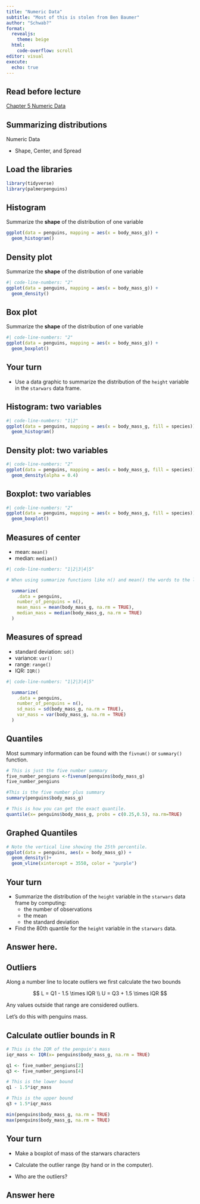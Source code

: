 ```yaml
---
title: "Numeric Data"
subtitle: "Most of this is stolen from Ben Baumer"
author: "Schwab?"
format: 
  revealjs: 
    theme: beige
  html:  
    code-overflow: scroll
editor: visual
execute: 
  echo: true
---
```


## Read before lecture

[Chapter 5 Numeric Data](https://openintro-ims.netlify.app/explore-numerical)

## Summarizing distributions

Numeric Data

::: incremental
-   Shape, Center, and Spread
:::

## Load the libraries

```r
library(tidyverse)
library(palmerpenguins)
```

## Histogram

Summarize the **shape** of the distribution of one variable

```r
ggplot(data = penguins, mapping = aes(x = body_mass_g)) +
  geom_histogram()
```

## Density plot

Summarize the **shape** of the distribution of one variable

```r
#| code-line-numbers: "2"
ggplot(data = penguins, mapping = aes(x = body_mass_g)) +
  geom_density()
```

## Box plot

Summarize the **shape** of the distribution of one variable

```r
#| code-line-numbers: "2"
ggplot(data = penguins, mapping = aes(x = body_mass_g)) +
  geom_boxplot()
```

## Your turn

-   Use a data graphic to summarize the distribution of the `height` variable in the `starwars` data frame.

## Histogram: two variables

```r
#| code-line-numbers: "1|2"
ggplot(data = penguins, mapping = aes(x = body_mass_g, fill = species)) +
  geom_histogram()
```

## Density plot: two variables

```r
#| code-line-numbers: "2"
ggplot(data = penguins, mapping = aes(x = body_mass_g, fill = species)) +
  geom_density(alpha = 0.4)
```

## Boxplot: two variables

```r
#| code-line-numbers: "2"
ggplot(data = penguins, mapping = aes(x = body_mass_g, fill = species)) +
  geom_boxplot()
```

## Measures of center

::: incremental
-   mean: `mean()`
-   median: `median()`
:::

```r
#| code-line-numbers: "1|2|3|4|5"

# When using summarize functions like n() and mean() the words to the left of the = are the column headers.

  summarize(
    .data = penguins,
    number_of_penguins = n(),
    mean_mass = mean(body_mass_g, na.rm = TRUE),
    median_mass = median(body_mass_g, na.rm = TRUE)
  )
```

## Measures of spread

::: incremental
-   standard deviation: `sd()`
-   variance: `var()`
-   range: `range()`
-   IQR: `IQR()`
:::

```r
#| code-line-numbers: "1|2|3|4|5"

  summarize(
    .data = penguins,
    number_of_penguins = n(),
    sd_mass = sd(body_mass_g, na.rm = TRUE),
    var_mass = var(body_mass_g, na.rm = TRUE)
  )
```

## Quantiles

Most summary information can be found with the `fivnum()` or `summary()` function.

```r

# This is just the five number summary
five_number_pengiuns <-fivenum(penguins$body_mass_g)
five_number_pengiuns

#This is the five number plus summary
summary(penguins$body_mass_g)

```

```r
# This is how you can get the exact quantile. 
quantile(x= penguins$body_mass_g, probs = c(0.25,0.5), na.rm=TRUE)
```

## Graphed Quantiles

```r
# Note the vertical line showing the 25th percentile. 
ggplot(data = penguins, aes(x = body_mass_g)) +
  geom_density()+
  geom_vline(xintercept = 3550, color = "purple") 
```

## Your turn

-   Summarize the distribution of the `height` variable in the `starwars` data frame by computing:
    -   the number of observations
    -   the mean
    -   the standard deviation
-   Find the 80th quantile for the `height` variable in the `starwars` data.

## Answer here.

## Outliers

Along a number line to locate outliers we first calculate the two bounds\

$$
L = Q1 - 1.5 \times IQR \\
U = Q3 + 1.5 \times IQR 
$$

Any values outside that range are considered outliers.

Let's do this with penguins mass.

## Calculate outlier bounds in R

```r
# This is the IQR of the penguin's mass
iqr_mass <- IQR(x= penguins$body_mass_g, na.rm = TRUE)

q1 <- five_number_pengiuns[2]
q3 <- five_number_pengiuns[4]

# This is the lower bound
q1 - 1.5*iqr_mass 

# This is the upper bound
q3 + 1.5*iqr_mass

min(penguins$body_mass_g, na.rm = TRUE)
max(penguins$body_mass_g, na.rm = TRUE)
```

## Your turn

-   Make a boxplot of mass of the starwars characters

-   Calculate the outlier range (by hand or in the computer).

-   Who are the outliers?

## Answer here
